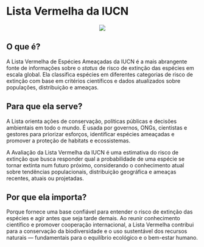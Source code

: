 # Lista Vermelha da IUCN

::: {style="text-align: center;"}
![](https://upload.wikimedia.org/wikipedia/en/e/ec/IUCN_Red_List.svg)
:::

## O que é?

A Lista Vermelha de Espécies Ameaçadas da IUCN é a mais abrangente fonte de informações sobre o *status* de risco de extinção das espécies em escala global. Ela classifica espécies em diferentes categorias de risco de extinção com base em critérios científicos e dados atualizados sobre populações, distribuição e ameaças.

## Para que ela serve?

A Lista orienta ações de conservação, políticas públicas e decisões ambientais em todo o mundo. É usada por governos, ONGs, cientistas e gestores para priorizar esforços, identificar espécies ameaçadas e promover a proteção de habitats e ecossistemas.

A Avaliação da Lista Vermelha da IUCN é uma estimativa do risco de extinção que busca responder qual a probabilidade de uma espécie se tornar extinta num futuro próximo, considerando o conhecimento atual sobre tendências populacionais, distribuição geográfica e ameaças recentes, atuais ou projetadas.

## Por que ela importa?

Porque fornece uma base confiável para entender o risco de extinção das espécies e agir antes que seja tarde demais. Ao reunir conhecimento científico e promover cooperação internacional, a Lista Vermelha contribui para a conservação da biodiversidade e o uso sustentável dos recursos naturais — fundamentais para o equilíbrio ecológico e o bem-estar humano.